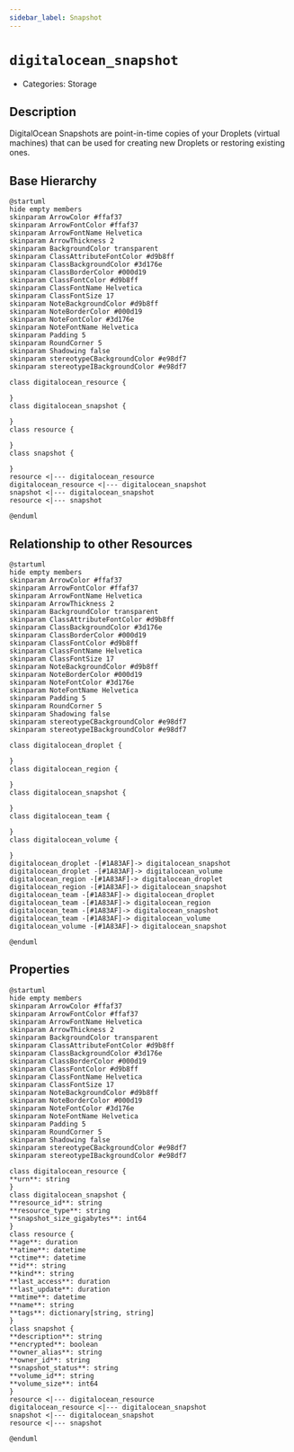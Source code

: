 ```yaml
---
sidebar_label: Snapshot
---
```


# `digitalocean_snapshot`

- Categories: Storage

## Description

DigitalOcean Snapshots are point-in-time copies of your Droplets (virtual machines) that can be used for creating new Droplets or restoring existing ones.

## Base Hierarchy

<ZoomPanPinch>

```kroki imgType="plantuml" imgAlt="Hierarchy of Snapshot"
@startuml
hide empty members
skinparam ArrowColor #ffaf37
skinparam ArrowFontColor #ffaf37
skinparam ArrowFontName Helvetica
skinparam ArrowThickness 2
skinparam BackgroundColor transparent
skinparam ClassAttributeFontColor #d9b8ff
skinparam ClassBackgroundColor #3d176e
skinparam ClassBorderColor #000d19
skinparam ClassFontColor #d9b8ff
skinparam ClassFontName Helvetica
skinparam ClassFontSize 17
skinparam NoteBackgroundColor #d9b8ff
skinparam NoteBorderColor #000d19
skinparam NoteFontColor #3d176e
skinparam NoteFontName Helvetica
skinparam Padding 5
skinparam RoundCorner 5
skinparam Shadowing false
skinparam stereotypeCBackgroundColor #e98df7
skinparam stereotypeIBackgroundColor #e98df7

class digitalocean_resource {

}
class digitalocean_snapshot {

}
class resource {

}
class snapshot {

}
resource <|--- digitalocean_resource
digitalocean_resource <|--- digitalocean_snapshot
snapshot <|--- digitalocean_snapshot
resource <|--- snapshot

@enduml
```

</ZoomPanPinch>

## Relationship to other Resources

<ZoomPanPinch>

```kroki imgType="plantuml" imgAlt="Diagram of Snapshot resource relationships"
@startuml
hide empty members
skinparam ArrowColor #ffaf37
skinparam ArrowFontColor #ffaf37
skinparam ArrowFontName Helvetica
skinparam ArrowThickness 2
skinparam BackgroundColor transparent
skinparam ClassAttributeFontColor #d9b8ff
skinparam ClassBackgroundColor #3d176e
skinparam ClassBorderColor #000d19
skinparam ClassFontColor #d9b8ff
skinparam ClassFontName Helvetica
skinparam ClassFontSize 17
skinparam NoteBackgroundColor #d9b8ff
skinparam NoteBorderColor #000d19
skinparam NoteFontColor #3d176e
skinparam NoteFontName Helvetica
skinparam Padding 5
skinparam RoundCorner 5
skinparam Shadowing false
skinparam stereotypeCBackgroundColor #e98df7
skinparam stereotypeIBackgroundColor #e98df7

class digitalocean_droplet {

}
class digitalocean_region {

}
class digitalocean_snapshot {

}
class digitalocean_team {

}
class digitalocean_volume {

}
digitalocean_droplet -[#1A83AF]-> digitalocean_snapshot
digitalocean_droplet -[#1A83AF]-> digitalocean_volume
digitalocean_region -[#1A83AF]-> digitalocean_droplet
digitalocean_region -[#1A83AF]-> digitalocean_snapshot
digitalocean_team -[#1A83AF]-> digitalocean_droplet
digitalocean_team -[#1A83AF]-> digitalocean_region
digitalocean_team -[#1A83AF]-> digitalocean_snapshot
digitalocean_team -[#1A83AF]-> digitalocean_volume
digitalocean_volume -[#1A83AF]-> digitalocean_snapshot

@enduml
```

</ZoomPanPinch>

## Properties

<ZoomPanPinch>

```kroki imgType="plantuml" imgAlt="Diagram of Snapshot data model"
@startuml
hide empty members
skinparam ArrowColor #ffaf37
skinparam ArrowFontColor #ffaf37
skinparam ArrowFontName Helvetica
skinparam ArrowThickness 2
skinparam BackgroundColor transparent
skinparam ClassAttributeFontColor #d9b8ff
skinparam ClassBackgroundColor #3d176e
skinparam ClassBorderColor #000d19
skinparam ClassFontColor #d9b8ff
skinparam ClassFontName Helvetica
skinparam ClassFontSize 17
skinparam NoteBackgroundColor #d9b8ff
skinparam NoteBorderColor #000d19
skinparam NoteFontColor #3d176e
skinparam NoteFontName Helvetica
skinparam Padding 5
skinparam RoundCorner 5
skinparam Shadowing false
skinparam stereotypeCBackgroundColor #e98df7
skinparam stereotypeIBackgroundColor #e98df7

class digitalocean_resource {
**urn**: string
}
class digitalocean_snapshot {
**resource_id**: string
**resource_type**: string
**snapshot_size_gigabytes**: int64
}
class resource {
**age**: duration
**atime**: datetime
**ctime**: datetime
**id**: string
**kind**: string
**last_access**: duration
**last_update**: duration
**mtime**: datetime
**name**: string
**tags**: dictionary[string, string]
}
class snapshot {
**description**: string
**encrypted**: boolean
**owner_alias**: string
**owner_id**: string
**snapshot_status**: string
**volume_id**: string
**volume_size**: int64
}
resource <|--- digitalocean_resource
digitalocean_resource <|--- digitalocean_snapshot
snapshot <|--- digitalocean_snapshot
resource <|--- snapshot

@enduml
```

</ZoomPanPinch>
